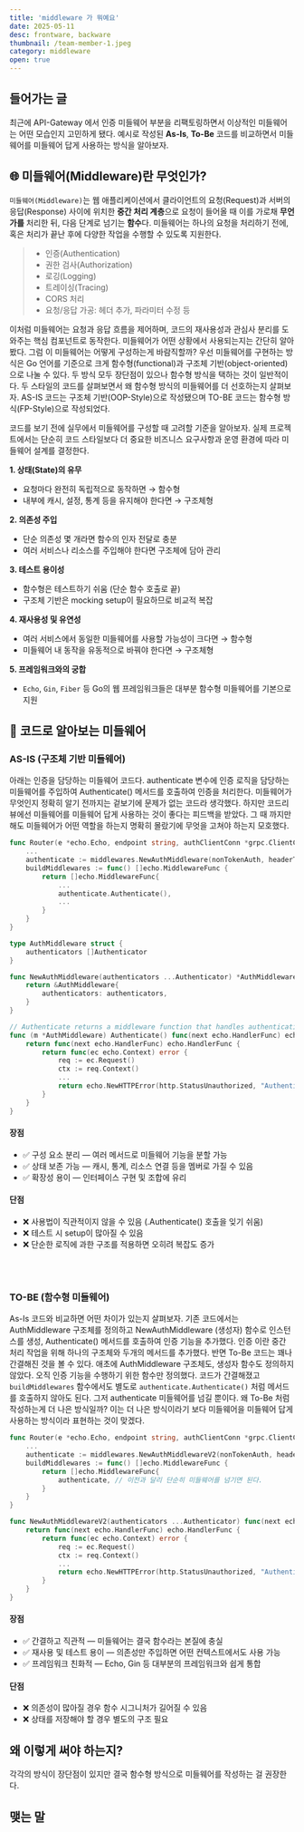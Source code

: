 ```yaml
---
title: 'middleware 가 뭐예요'
date: 2025-05-11
desc: frontware, backware
thumbnail: /team-member-1.jpeg
category: middleware
open: true
---
```


## 들어가는 글

최근에 API-Gateway 에서 인증 미들웨어 부분을 리팩토링하면서 이상적인 미들웨어는 어떤 모습인지 고민하게 됐다.
예시로 작성된 **As-Is**, **To-Be** 코드를 비교하면서 미들웨어를 미들웨어 답게 사용하는 방식을 알아보자.

## 🌐 미들웨어(Middleware)란 무엇인가?

`미들웨어(Middleware)`는 웹 애플리케이션에서 클라이언트의 요청(Request)과 서버의 응답(Response) 사이에 위치한 **중간 처리 계층**으로 요청이 들어올 때 이를 가로채 **무언가를** 처리한 뒤, 다음 단계로 넘기는 **함수**다.
미들웨어는 하나의 요청을 처리하기 전에, 혹은 처리가 끝난 후에 다양한 작업을 수행할 수 있도록 지원한다.

> - 인증(Authentication)
> - 권한 검사(Authorization)
> - 로깅(Logging)
> - 트레이싱(Tracing)
> - CORS 처리
> - 요청/응답 가공: 헤더 추가, 파라미터 수정 등

이처럼 미들웨어는 요청과 응답 흐름을 제어하며, 코드의 재사용성과 관심사 분리를 도와주는 핵심 컴포넌트로 동작한다.
미들웨어가 어떤 상황에서 사용되는지는 간단히 알아봤다. 그럼 이 미들웨어는 어떻게 구성하는게 바람직할까?
우선 미들웨어를 구현하는 방식은 Go 언어를 기준으로 크게 함수형(functional)과 구조체 기반(object-oriented)으로 나눌 수 있다.
두 방식 모두 장단점이 있으나 함수형 방식을 택하는 것이 일반적이다. 두 스타일의 코드를 살펴보면서 왜 함수형 방식의 미들웨어를 더 선호하는지 살펴보자.
AS-IS 코드는 구조체 기반(OOP-Style)으로 작성됐으며 TO-BE 코드는 함수형 방식(FP-Style)으로 작성되었다.

코드를 보기 전에 실무에서 미들웨어를 구성할 때 고려할 기준을 알아보자.
실제 프로젝트에서는 단순히 코드 스타일보다 더 중요한 비즈니스 요구사항과 운영 환경에 따라 미들웨어 설계를 결정한다.

**1. 상태(State)의 유무**
- 요청마다 완전히 독립적으로 동작하면 → 함수형
- 내부에 캐시, 설정, 통계 등을 유지해야 한다면 → 구조체형

**2. 의존성 주입**
- 단순 의존성 몇 개라면 함수의 인자 전달로 충분
- 여러 서비스나 리소스를 주입해야 한다면 구조체에 담아 관리

**3. 테스트 용이성**
- 함수형은 테스트하기 쉬움 (단순 함수 호출로 끝)
- 구조체 기반은 mocking setup이 필요하므로 비교적 복잡

**4. 재사용성 및 유연성**
- 여러 서비스에서 동일한 미들웨어를 사용할 가능성이 크다면 → 함수형
- 미들웨어 내 동작을 유동적으로 바꿔야 한다면 → 구조체형

**5. 프레임워크와의 궁합**
- `Echo`, `Gin`, `Fiber` 등 Go의 웹 프레임워크들은 대부분 함수형 미들웨어를 기본으로 지원


## 🧩 코드로 알아보는 미들웨어

### AS-IS (구조체 기반 미들웨어)

아래는 인증을 담당하는 미들웨어 코드다. authenticate 변수에 인증 로직을 담당하는 미들웨어를 주입하여 Authenticate() 메서드를 호출하여 인증을 처리한다.
미들웨어가 무엇인지 정확히 알기 전까지는 겉보기에 문제가 없는 코드라 생각했다.
하지만 코드리뷰에선 미들웨어를 미들웨어 답게 사용하는 것이 좋다는 피드백을 받았다.
그 때 까지만 해도 미들웨어가 어떤 역할을 하는지 명확히 몰랐기에 무엇을 고쳐야 하는지 모호했다.

```go
func Router(e *echo.Echo, endpoint string, authClientConn *grpc.ClientConn) {
    ...
	authenticate := middlewares.NewAuthMiddleware(nonTokenAuth, headerTokenAuth, anonymousAuth)
	buildMiddlewares := func() []echo.MiddlewareFunc {
		return []echo.MiddlewareFunc{
            ...
            authenticate.Authenticate(),
            ...
		}
	}
}

```

```go
type AuthMiddleware struct {
	authenticators []Authenticator
}

func NewAuthMiddleware(authenticators ...Authenticator) *AuthMiddleware {
	return &AuthMiddleware{
		authenticators: authenticators,
	}
}

// Authenticate returns a middleware function that handles authentication
func (m *AuthMiddleware) Authenticate() func(next echo.HandlerFunc) echo.HandlerFunc {
	return func(next echo.HandlerFunc) echo.HandlerFunc {
		return func(ec echo.Context) error {
			req := ec.Request()
			ctx := req.Context()
			...
			return echo.NewHTTPError(http.StatusUnauthorized, "Authentication failed")
		}
	}
}
```

#### **장점**

- ✅ 구성 요소 분리 — 여러 메서드로 미들웨어 기능을 분할 가능
- ✅ 상태 보존 가능 — 캐시, 통계, 리소스 연결 등을 멤버로 가질 수 있음
- ✅ 확장성 용이 — 인터페이스 구현 및 조합에 유리

#### **단점**

- ❌ 사용법이 직관적이지 않을 수 있음 (.Authenticate() 호출을 잊기 쉬움)
- ❌ 테스트 시 setup이 많아질 수 있음
- ❌ 단순한 로직에 과한 구조를 적용하면 오히려 복잡도 증가

<br/>
<br/>

### TO-BE (함수형 미들웨어)

As-Is 코드와 비교하면 어떤 차이가 있는지 살펴보자.
기존 코드에서는 AuthMiddleware 구조체를 정의하고 NewAuthMiddleware (생성자) 함수로 인스턴스를 생성, Authenticate() 메서드를 호출하여 인증 기능을 추가했다. 인증 이란 중간 처리 작업을 위해 하나의 구조체와 두개의 메서드를 추가했다.
반면 To-Be 코드는 꽤나 간결해진 것을 볼 수 있다. 애초에 AuthMiddleware 구조체도, 생성자 함수도 정의하지 않았다. 오직 인증 기능을 수행하기 위한 함수만 정의했다.
코드가 간결해졌고 `buildMiddlewares` 함수에서도 별도로 `authenticate.Authenticate()` 처럼 메서드를 호출하지 않아도 된다. 그저 authenticate 미들웨어를 넘길 뿐이다.
왜 To-Be 처럼 작성하는게 더 나은 방식일까? 이는 더 나은 방식이라기 보다 미들웨어을 미들웨어 답게 사용하는 방식이라 표현하는 것이 맞겠다.

```go
func Router(e *echo.Echo, endpoint string, authClientConn *grpc.ClientConn) {
    ...
	authenticate := middlewares.NewAuthMiddlewareV2(nonTokenAuth, headerTokenAuth, anonymousAuth)
	buildMiddlewares := func() []echo.MiddlewareFunc {
		return []echo.MiddlewareFunc{
			authenticate, // 이전과 달리 단순히 미들웨어를 넘기면 된다.
		}
	}
}
```

```go
func NewAuthMiddlewareV2(authenticators ...Authenticator) func(next echo.HandlerFunc) echo.HandlerFunc {
	return func(next echo.HandlerFunc) echo.HandlerFunc {
		return func(ec echo.Context) error {
			req := ec.Request()
			ctx := req.Context()
            ...
			return echo.NewHTTPError(http.StatusUnauthorized, "Authentication failed")
		}
	}
}
```

#### **장점**

- ✅ 간결하고 직관적 — 미들웨어는 결국 함수라는 본질에 충실
- ✅ 재사용 및 테스트 용이 — 의존성만 주입하면 어떤 컨텍스트에서도 사용 가능
- ✅ 프레임워크 친화적 — Echo, Gin 등 대부분의 프레임워크와 쉽게 통합

#### **단점**

- ❌ 의존성이 많아질 경우 함수 시그니처가 길어질 수 있음
- ❌ 상태를 저장해야 할 경우 별도의 구조 필요


## 왜 이렇게 써야 하는지?
각각의 방식이 장단점이 있지만 결국 함수형 방식으로 미들웨어를 작성하는 걸 권장한다.

## 맺는 말
